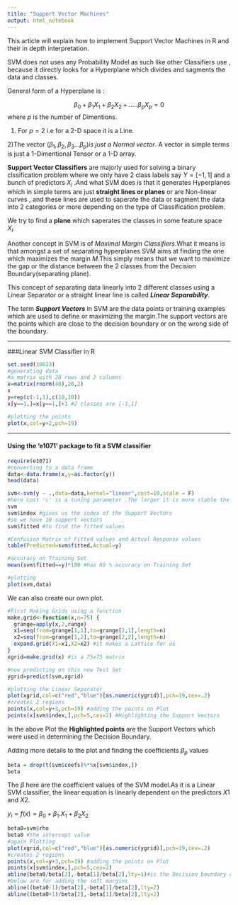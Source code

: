 ```yaml
---
title: "Support Vector Machines"
output: html_notebook
---
```


This article will explain how to implement Support Vector Machines in R and their in depth interpretation.

SVM does not uses any Probability Model as such like other Classifiers use , because it directly looks for a Hyperplane which divides and sagments the data and classes.

General form of a Hyperplane is :

$$\beta_0  + \beta_1X_1  +  \beta_2X_2  + . . .. . \beta_pX_p = 0 $$
where $p$ is the number of Dimentions.


1) For $p=2$ i.e for a 2-D space it is a Line.

2)The vector $(\beta_1,\beta_2,\beta_3...\beta_p) is \ just \ a \ Normal\ vector.$ A vector in simple terms is just a 1-Dimentional Tensor or a 1-D array.



__Support Vector Classifiers__ are majorly used  for solving a binary clssification problem where we only have 2 class labels say $Y = [-1,1]$ and a bunch of predictors $X_i$ .And what SVM does is that it generates Hyperplanes which in simple terms are just __straight lines or planes__ or are Non-linear curves , and these lines are used to saperate the data or sagment the data into 2 categories or more depending on the type of Classification problem.

We try to find a __plane__ which saperates the classes in some feature space $X_i$.

Another concept in SVM is of *Maximal Margin Classifiers*.What it means is that amongst a set of separating hyperplanes SVM aims at finding the one which maximizes the margin $M$.This simply means that we want to maximize the gap or the distance between the 2 classes from the Decision Boundary(separating plane).

This concept of separating data linearly into 2 different classes using a Linear Separator or a straight linear line is called *__Linear Separability__*.

The term *__Support Vectors__* in SVM are the data points or training examples which are used to define or maximizing the margin.The support vectors are the points which are close to the decision boundary or on the wrong side of the boundary.  



-------------

###Linear SVM Classifier in R


```r
set.seed(10023)
#generating data
#a matrix with 20 rows and 2 columns
x=matrix(rnorm(40),20,2)
x
y=rep(c(-1,1),c(10,10))
x[y==1,]=x[y==1,]+1 #2 classes are [-1,1]

#plotting the points
plot(x,col=y+2,pch=19)

```




------------

#### Using the 'e1071' package to fit a SVM classifier

```r
require(e1071)
#converting to a data frame
data<-data.frame(x,y=as.factor(y))
head(data)

svm<-svm(y ~ .,data=data,kernel="linear",cost=10,scale = F)
#here cost 'c' is a tuning parameter .The larger it is more stable the margin becomes, it is like a Regularization parameter 
svm
svm$index #gives us the index of the Support Vectors
#so we have 10 support vectors
svm$fitted #to find the fitted values

#Confusion Matrix of Fitted values and Actual Response values
table(Predicted=svm$fitted,Actual=y)

#accuracy on Training Set
mean(svm$fitted==y)*100 #has 80 % accuracy on Training Set

#plotting
plot(svm,data)
```


We can also create our own plot.
```r
#First Making Grids using a function
make.grid<-function(x,n=75) {
  grange=apply(x,2,range)
  x1=seq(from=grange[1,1],to=grange[2,1],length=n)
  x2=seq(from=grange[1,2],to=grange[2,2],length=n)
  expand.grid(X1=x1,X2=x2) #it makes a Lattice for us
}
xgrid=make.grid(x) #is a 75x75 matrix

#now predicting on this new Test Set
ygrid=predict(svm,xgrid)

#plotting the Linear Separator
plot(xgrid,col=c("red","blue")[as.numeric(ygrid)],pch=19,cex=.2)
#creates 2 regions
points(x,col=y+3,pch=19) #adding the points on Plot
points(x[svm$index,],pch=5,cex=2) #Highlighting the Support Vectors
```
In the above Plot the __Highlighted points__ are the Support Vectors which were used in determining the Decision Boundary.

Adding more details to the plot and finding the coefficients $\beta_p$ values
```r
beta = drop(t(svm$coefs)%*%x[svm$index,])
beta


```
The $\beta$ here are the coefficient values of the SVM model.As it is a Linear SVM classifier, the linear equation is linearly dependent on the predictors $X1$ and $X2$.

$y_i=f(x) = \beta_0 + \beta_1.X_1 + \beta_2X_2$

```r
beta0=svm$rho
beta0 #the intercept value
#again Plotting
plot(xgrid,col=c("red","blue")[as.numeric(ygrid)],pch=19,cex=.2)
#creates 2 regions
points(x,col=y+3,pch=19) #adding the points on Plot
points(x[svm$index,],pch=5,cex=2)
abline(beta0/beta[2],-beta[1]/beta[2],lty=1)#is the Decision boundary or Plane
#below are for adding the soft margins
abline((beta0-1)/beta[2],-beta[1]/beta[2],lty=2)
abline((beta0+1)/beta[2],-beta[1]/beta[2],lty=2)
```

